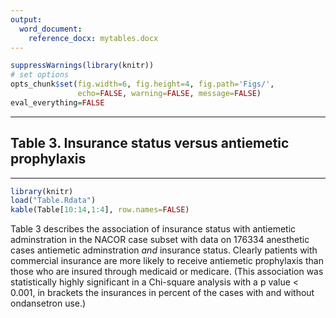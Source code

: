 ```yaml
---
output:
  word_document:
    reference_docx: mytables.docx
---
```



```r
suppressWarnings(library(knitr))
# set options
opts_chunk$set(fig.width=6, fig.height=4, fig.path='Figs/',
               echo=FALSE, warning=FALSE, message=FALSE)
eval_everything=FALSE
```

***

## Table 3. Insurance status versus antiemetic prophylaxis {#Table3}

---

```r
library(knitr)
load("Table.Rdata")
kable(Table[10:14,1:4], row.names=FALSE)
```

Table 3 describes the association of insurance status with antiemetic adminstration in the NACOR case subset with data on 176334 anesthetic cases antiemetic adminstration *and* insurance status. Clearly  patients  with commercial insurance are more likely to receive antiemetic prophylaxis than those who are insured through medicaid or medicare. (This association was statistically highly significant in a Chi-square analysis with a p value < 0.001, in brackets the insurances in percent of the cases with and without ondansetron use.)